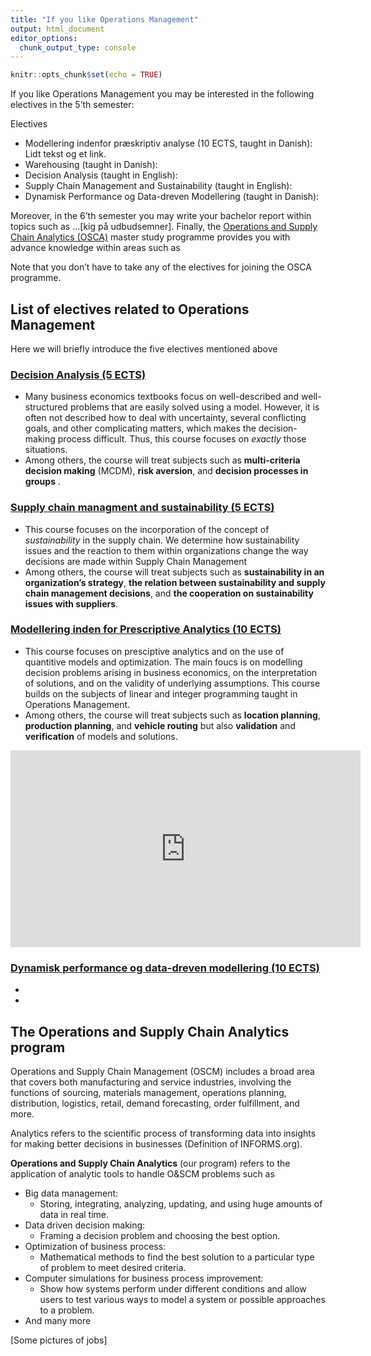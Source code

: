 ```yaml
---
title: "If you like Operations Management"
output: html_document
editor_options: 
  chunk_output_type: console
---
```


```r
knitr::opts_chunk$set(echo = TRUE)
```

If you like Operations Management you may be interested in the following electives in the 5'th semester:

Electives

  * Modellering indenfor præskriptiv analyse (10 ECTS, taught in Danish): Lidt tekst og et link.
  * Warehousing (taught in Danish): 
  * Decision Analysis (taught in English): 
  * Supply Chain Management and Sustainability (taught in English): 
  * Dynamisk Performance og Data-dreven Modellering (taught in Danish): 

Moreover, in the 6'th semester you may write your bachelor report within topics such as ...[kig på udbudsemner]. Finally, the [Operations and Supply Chain Analytics (OSCA)](#OSCA) master study programme provides you with advance knowledge within areas such as  

Note that you don't have to take any of the electives for joining the OSCA programme.


## List of electives related to Operations Management

Here we will briefly introduce the five electives mentioned above

### [Decision Analysis (5 ECTS)](https://kursuskatalog.au.dk/da/course/108477/Decision-Analysis)
* Many business economics textbooks focus on well-described and well-structured problems that are easily solved using a model. However, it is often not described how to deal with uncertainty, several conflicting goals, and other complicating matters, which makes the decision-making process difficult. Thus, this course focuses on *exactly* those situations.
* Among others, the course will treat subjects such as **multi-criteria decision making** (MCDM), **risk aversion**, and **decision processes in groups** .


### [Supply chain managment and sustainability (5 ECTS)](https://kursuskatalog.au.dk/da/course/106066/Supply-Chain-Management-and-Sustainability)
* This course focuses on the incorporation of the concept of *sustainability* in the supply chain. We determine how sustainability issues and the reaction to them within organizations change the way decisions are made within Supply Chain Management
* Among others, the course will treat subjects such as **sustainability in an organization's strategy**, **the relation between sustainability and supply chain management decisions**, and **the cooperation on sustainability issues with suppliers**.


### [Modellering inden for Prescriptive Analytics (10 ECTS)](https://kursuskatalog.au.dk/da/course/106051/Modellering-inden-for-prescriptive-analytics)
* This course focuses on presciptive analytics and on the use of quantitive models and optimization. The main foucs is on modelling decision problems arising in business economics, on the interpretation of solutions, and on the validity of underlying assumptions. This course builds on the subjects of linear and integer programming taught in Operations Management.
* Among others, the course will treat subjects such as **location planning**, **production planning**, and **vehicle routing** but also **validation** and **verification** of models and solutions. 

<iframe width="560" height="315" src="https://www.youtube.com/embed/u_FUX6B5GPY" title="YouTube video player" frameborder="0" allow="accelerometer; clipboard-write; encrypted-media; gyroscope; picture-in-picture" allowfullscreen></iframe>



### [Dynamisk performance og data-dreven modellering (10 ECTS)](https://kursuskatalog.au.dk/da/course/102350/Dynamisk-performance-og-data-dreven-modellering)
* 
*



## The Operations and Supply Chain Analytics program {#OSCA}

Operations and Supply Chain Management (OSCM) includes a broad area that covers both manufacturing and service industries, involving the functions of sourcing, materials management, operations planning, distribution, logistics, retail, demand forecasting,
order fulfillment, and more.


Analytics refers to the scientific process of transforming data into insights for making better decisions in businesses (Definition of INFORMS.org). 

**Operations and Supply Chain Analytics** (our program) refers to the application of analytic tools to handle O&SCM problems such as

* Big data management:
    * Storing, integrating, analyzing, updating, and using huge amounts of data in real time.
* Data driven decision making:
    * Framing a decision problem and choosing the best option.
* Optimization of business process:
    * Mathematical methods to find the best solution to a particular type of problem to meet desired criteria. 
* Computer simulations for business process improvement:
    * Show how systems perform under different conditions and allow users to test various ways to model a system or possible approaches to a problem.
* And many more

[Some pictures of jobs]
